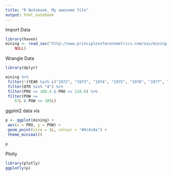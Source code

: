 ```yaml
---
title: "R Notebook_ My awesome file"
output: html_notebook
---
```



Import Data
```r
library(haven)
mining <- read_sas("http://www.principlesofeconometrics.com/sas/mining.sas7bdat", 
    NULL)
```

Wrangle Data
```r

library(dplyr)

mining %>%
 filter(!(YEAR %in% c("1972", "1973", "1974", "1975", "1976", "1977", "1978"))) %>%
 filter(QTR %in% "4") %>%
 filter(PRO >= 100.4 & PRO <= 118.6) %>%
 filter(POW >= 
    67L & POW <= 105L)


```

ggplot2 data vis
```r
p <- ggplot(mining) +
 aes(x = PRO, y = POW) +
 geom_point(size = 1L, colour = "#0c4c8a") +
 theme_minimal()

p


```

Plotly
```r

library(plotly)
ggplotly(p)


```
